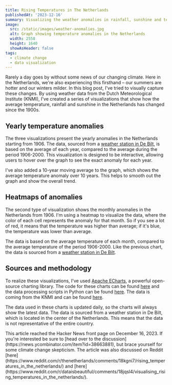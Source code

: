 ```yaml
---
title: Rising Temperatures in The Netherlands
publishedAt: '2023-12-16'
summary: Visualizing the weather anomalies in rainfall, sunshine and temperature in the Netherlands using data from the Dutch Meteorological Institute (KNMI).
image:
  src: /static/images/weather-anomalies.jpg
  alt: Graph showing temperature anomalies in the Netherlands
  width: 2558
  height: 1640
  showAsHeader: false
tags:
  - climate change
  - data visualization
---
```


Rarely a day goes by without some news of our changing climate. Here in the Netherlands, we're also experiencing this firsthand – our summers are hotter and our winters milder. In this blog post, I've tried to visually capture these changes. By using weather data from the Dutch Meteorological Institute (KNMI), I've created a series of visualizations that show how the average temperature, rainfall and sunshine in the Netherlands has changed since the 1900s.

## Yearly temperature anomalies

The three visualizations present the yearly anomalies in the Netherlands starting from 1906. The data, sourced from a [weather station in De Bilt](https://www.knmi.nl/over-het-knmi/nieuws/120-jaar-weerstation-de-bilt), is based on the average of each year, compared to the average during the period 1906-2000. This visualization is designed to be interactive, allowing users to hover over the graph to see the exact anomaly for each year.

I've also added a 10-year moving average to the graph, which shows the average temperature anomaly over 10 years. This helps to smooth out the graph and show the overall trend.

<Anomaly type="temperature" />

<Anomaly type="rain" />

<Anomaly type="sunshine" />

## Heatmaps of anomalies

The second type of visualization shows the monthly anomalies in the Netherlands from 1906. I'm using a heatmap to visualize the data, where the color of each cell represents the anomaly for that month. So if you see a lot of red, it means that the temperature was higher than average; if it's blue, the temperature was lower than average.

The data is based on the average temperature of each month, compared to the average temperature of the period 1906-2000. Like the previous chart, the data is sourced from a [weather station in De Bilt](https://www.knmi.nl/over-het-knmi/nieuws/120-jaar-weerstation-de-bilt).

<Heatmap type="temperature" />

<Heatmap type="rain" />

<Heatmap type="sunshine" />

## Sources and methodology

To realize these visualizations, I've used [Apache ECharts](https://echarts.apache.org/en/index.html), a powerful open-source charting library. The code for these charts can be found [here](https://github.com/vnglst/koenvangilst.nl/tree/main/app/blog/rising-temperatures) and the data processing scripts in Python can be found [here](https://github.com/vnglst/dutch-climate-data/blob/main). The data is coming from the KNMI and can be found [here](https://cdn.knmi.nl/knmi/map/page/klimatologie/gegevens/daggegevens/etmgeg_260.zip).

The data used in these charts is updated daily, so the charts will always show the latest data. The data is sourced from a weather station in De Bilt, which is located in the center of the Netherlands. This means that the data is not representative of the entire country.

<Disclaimer>
  This article reached the Hacker News front page on December 16, 2023. If you're interested be sure to 
  [head over to the discussion](https://news.ycombinator.com/item?id=38663881), but brace yourself for some climate change skepticism. The article was also discussed on Reddit [here](https://www.reddit.com/r/thenetherlands/comments/18kgni7/rising_temperatures_in_the_netherlands/) and [here](https://www.reddit.com/r/dataisbeautiful/comments/18jqsl4/visualising_rising_temperatures_in_the_netherlands/).
</Disclaimer>

